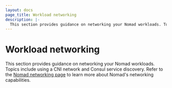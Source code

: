 ```yaml
---
layout: docs
page_title: Workload networking
description: |-
  This section provides guidance on networking your Nomad workloads. Topics include using a CNI network and Consul service discovery.
---
```


# Workload networking

This section provides guidance on networking your Nomad workloads. Topics
include using a CNI network and Consul service discovery. Refer to the [Nomad
networking page](/nomad/docs/networking) to learn more about Nomad's networking capabilities.
